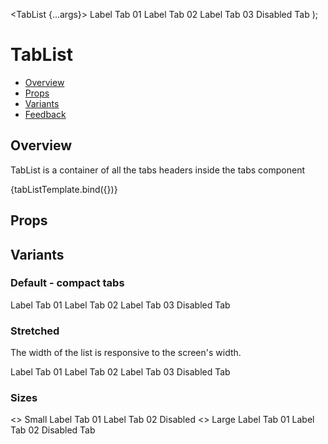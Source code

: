 
<Meta title="Navigation/Tabs/TabList" component={TabList} />

<!--- Component template -->

  <TabList {...args}>
    <Tab>Label Tab 01</Tab>
    <Tab>Label Tab 02</Tab>
    <Tab>Label Tab 03</Tab>
    <Tab disabled>Disabled Tab</Tab>
  </TabList>
);

<!--- Component documentation -->

# TabList

- [Overview](#overview)
- [Props](#props)
- [Variants](#variants)
- [Feedback](#feedback)

## Overview

TabList is a container of all the tabs headers inside the tabs component

<Canvas>
  <Story name="Overview">{tabListTemplate.bind({})}</Story>
</Canvas>

## Props

<ArgsTable story="Overview" />

## Variants

### Default - compact tabs

<Canvas>
  <Story name="Default">
    <TabList>
      <Tab>Label Tab 01</Tab>
      <Tab>Label Tab 02</Tab>
      <Tab>Label Tab 03</Tab>
      <Tab disabled>Disabled Tab</Tab>
    </TabList>
  </Story>
</Canvas>

### Stretched

The width of the list is responsive to the screen's width.

<Canvas>
  <Story name="Stretched">
    <div style={{ width: "100%" }}>
      <TabList tabType="stretched">
        <Tab>Label Tab 01</Tab>
        <Tab>Label Tab 02</Tab>
        <Tab>Label Tab 03</Tab>
        <Tab disabled>Disabled Tab</Tab>
      </TabList>
    </div>
  </Story>
</Canvas>

### Sizes

<Canvas>
  <Story name="Sizes">
    <div className={classes.tabsSizesContainer}>
      <>
        Small
        <TabList size="small">
          <Tab>Label Tab 01</Tab>
          <Tab>Label Tab 02</Tab>
          <Tab disabled>Disabled</Tab>
        </TabList>
      </>
      <>
        Large
        <TabList size="large">
          <Tab>Label Tab 01</Tab>
          <Tab>Label Tab 02</Tab>
          <Tab disabled>Disabled Tab</Tab>
        </TabList>
      </>
    </div>
  </Story>
</Canvas>
